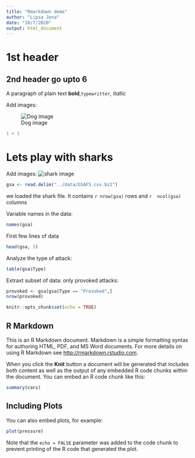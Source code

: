 ```yaml
---
title: "Rmarkdown demo"
author: "Lipsa Jena"
date: "10/7/2020"
output: html_document
---
```


#  1st header
## 2nd header go upto 6
A paragraph of plain text **bold**,`typewritter`,  _itallic_

Add images:

![Dog image](https://www.thelabradorsite.com/wp-content/uploads/2019/03/Cute-puppy-Names-Over-200-Adorable-Ideas-LS-long.jpg)

```r
1 + 1
````

# Lets play with sharks

Add images:
![shark image](https://i.pinimg.com/originals/02/81/9c/02819c18e96b26e2a6e2b82c30000a46.jpg)


```r
gsa <- read.delim("../data/GSAF5.csv.bz2")
```

we loaded the shark file. It contains `r nrow(gsa)`  rows  and `r  ncol(gsa)` columns

Variable names in the data:
```r
names(gsa)
```

First few lines of data
```r
head(gsa, 3)
```

Analyze the type of attack:
```r
table(gsa$Type)
```

Extraxt subset of data: only provoked attacks:
```r
provoked <- gsa[gsa$Type == "Provoked",]
nrow(provoked)
```


```r
knitr::opts_chunk$set(echo = TRUE)
```

## R Markdown

This is an R Markdown document. Markdown is a simple formatting syntax for authoring HTML, PDF, and MS Word documents. For more details on using R Markdown see <http://rmarkdown.rstudio.com>.

When you click the **Knit** button a document will be generated that includes both content as well as the output of any embedded R code chunks within the document. You can embed an R code chunk like this:

```r
summary(cars)
```

## Including Plots

You can also embed plots, for example:

```r
plot(pressure)
```

Note that the `echo = FALSE` parameter was added to the code chunk to prevent printing of the R code that generated the plot.
